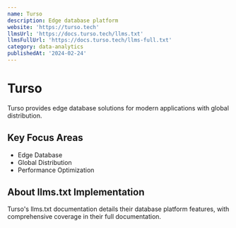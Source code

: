 ```yaml
---
name: Turso
description: Edge database platform
website: 'https://turso.tech'
llmsUrl: 'https://docs.turso.tech/llms.txt'
llmsFullUrl: 'https://docs.turso.tech/llms-full.txt'
category: data-analytics
publishedAt: '2024-02-24'
---
```


# Turso

Turso provides edge database solutions for modern applications with global distribution.

## Key Focus Areas

- Edge Database
- Global Distribution
- Performance Optimization

## About llms.txt Implementation

Turso's llms.txt documentation details their database platform features, with comprehensive coverage in their full documentation.
